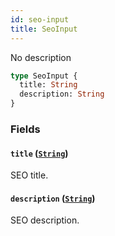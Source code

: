 ```yaml
---
id: seo-input
title: SeoInput
---
```


No description

```graphql
type SeoInput {
  title: String
  description: String
}
```

### Fields

#### `title` ([`String`](/docs/developer/api-reference/scalars/string))

SEO title.

#### `description` ([`String`](/docs/developer/api-reference/scalars/string))

SEO description.
